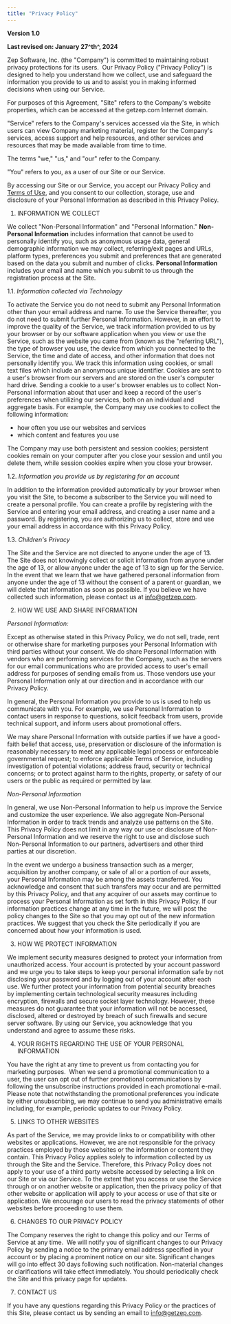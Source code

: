 ```yaml
---
title: "Privacy Policy"
---
```

**Version 1.0**

**Last revised on: January 27^th^, 2024**

Zep Software, Inc. (the "Company") is committed to maintaining robust
privacy protections for its users.  Our Privacy Policy ("Privacy
Policy") is designed to help you understand how we collect, use and
safeguard the information you provide to us and to assist you in making
informed decisions when using our Service.  

For purposes of this Agreement, "Site" refers to the Company's website
properties, which can be accessed at the getzep.com Internet domain.

"Service" refers to the Company's services accessed via the Site, in
which users can view Company marketing material, register for the
Company's services, access support and help resources, and other
services and resources that may be made available from time to time.

The terms "we," "us," and "our" refer to the Company.

"You" refers to you, as a user of our Site or our Service.

By accessing our Site or our Service, you accept our Privacy Policy and
[Terms of Use](website-terms-of-use), and you
consent to our collection, storage, use and disclosure of your Personal
Information as described in this Privacy Policy.

1. INFORMATION WE COLLECT

We collect "Non-Personal Information" and "Personal Information."
**Non-Personal Information** includes information that cannot be used to
personally identify you, such as anonymous usage data, general
demographic information we may collect, referring/exit pages and URLs,
platform types, preferences you submit and preferences that are
generated based on the data you submit and number of clicks. **Personal
Information** includes your email and name which you submit to us through the
registration process at the Site.

1.1. *Information collected via Technology*

To activate the Service you do not need to submit any Personal
Information other than your email address and name. To use the Service
thereafter, you do not need to submit further Personal
Information.
However, in an effort to improve the quality of the Service, we track
information provided to us by your browser or by our software
application when you view or use the Service, such as the website you
came from (known as the "referring URL"), the type of browser you use,
the device from which you connected to the Service, the time and date of
access, and other information that does not personally identify you. We
track this information using cookies, or small text files which include
an anonymous unique identifier. Cookies are sent to a user's browser
from our servers and are stored on the user's computer hard drive.
Sending a cookie to a user's browser enables us to collect Non-Personal
information about that user and keep a record of the user's preferences
when utilizing our services, both on an individual and aggregate basis.
For example, the Company may use cookies to collect the following
information:

- how often you use our websites and services 
- which content and features you use

The Company may use both persistent and session cookies; persistent
cookies remain on your computer after you close your session and until
you delete them, while session cookies expire when you close your
browser.

1.2. *Information you provide us by registering for an account*

In addition to the information provided automatically by your browser
when you visit the Site, to become a subscriber to the Service you will
need to create a personal profile. You can create a profile by
registering with the Service and entering your email address, and
creating a user name and a password. By registering, you are authorizing
us to collect, store and use your email address in accordance with this
Privacy Policy.

1.3. *Children's Privacy*

The Site and the Service are not directed to anyone under the age of 13.
The Site does not knowingly collect or solicit information from anyone
under the age of 13, or allow anyone under the age of 13 to sign up for
the Service. In the event that we learn that we have gathered personal
information from anyone under the age of 13 without the consent of a
parent or guardian, we will delete that information as soon as possible.
If you believe we have collected such information, please contact us at
info@getzep.com.

2. HOW WE USE AND SHARE INFORMATION

*Personal Information:*

Except as otherwise stated in this Privacy Policy, we do not sell,
trade, rent or otherwise share for marketing purposes your Personal
Information with third parties without your consent. We do share
Personal Information with vendors who are performing services for the
Company, such as the servers for our email communications who are
provided access to user's email address for purposes of sending emails
from us. Those vendors use your Personal Information only at our
direction and in accordance with our Privacy Policy.

In general, the Personal Information you provide to us is used to help
us communicate with you. For example, we use Personal Information to
contact users in response to questions, solicit feedback from users,
provide technical support, and inform users about promotional offers.

We may share Personal Information with outside parties if we have a
good-faith belief that access, use, preservation or disclosure of the
information is reasonably necessary to meet any applicable legal process
or enforceable governmental request; to enforce applicable Terms of
Service, including investigation of potential violations; address fraud,
security or technical concerns; or to protect against harm to the
rights, property, or safety of our users or the public as required or
permitted by law.

*Non-Personal Information*

In general, we use Non-Personal Information to help us improve the
Service and customize the user experience. We also aggregate
Non-Personal Information in order to track trends and analyze use
patterns on the Site. This Privacy Policy does not limit in any way our
use or disclosure of Non-Personal Information and we reserve the right
to use and disclose such Non-Personal Information to our partners,
advertisers and other third parties at our discretion.

In the event we undergo a business transaction such as a merger,
acquisition by another company, or sale of all or a portion of our
assets, your Personal Information may be among the assets transferred.
You acknowledge and consent that such transfers may occur and are
permitted by this Privacy Policy, and that any acquirer of our assets
may continue to process your Personal Information as set forth in this
Privacy Policy. If our information practices change at any time in the
future, we will post the policy changes to the Site so that you may opt
out of the new information practices. We suggest that you check the Site
periodically if you are concerned about how your information is used.

3. HOW WE PROTECT INFORMATION

We implement security measures designed to protect your information from
unauthorized access. Your account is protected by your account password
and we urge you to take steps to keep your personal information safe by
not disclosing your password and by logging out of your account after
each use. We further protect your information from potential security
breaches by implementing certain technological security measures
including encryption, firewalls and secure socket layer technology.
However, these measures do not guarantee that your information will not
be accessed, disclosed, altered or destroyed by breach of such firewalls
and secure server software. By using our Service, you acknowledge that
you understand and agree to assume these risks.

4. YOUR RIGHTS REGARDING THE USE OF YOUR PERSONAL
INFORMATION

You have the right at any time to prevent us from contacting you for
marketing purposes.  When we send a promotional communication to a user,
the user can opt out of further promotional communications by following
the unsubscribe instructions provided in each promotional e-mail.  
Please note that notwithstanding the
promotional preferences you indicate by either unsubscribing, we may continue to
send you administrative emails including, for example, periodic updates
to our Privacy Policy.

5. LINKS TO OTHER WEBSITES

As part of the Service, we may provide links to or compatibility with
other websites or applications. However, we are not responsible for the
privacy practices employed by those websites or the information or
content they contain. This Privacy Policy applies solely to information
collected by us through the Site and the Service. Therefore, this
Privacy Policy does not apply to your use of a third party website
accessed by selecting a link on our Site or via our Service. To the
extent that you access or use the Service through or on another website
or application, then the privacy policy of that other website or
application will apply to your access or use of that site or
application. We encourage our users to read the privacy statements of
other websites before proceeding to use them.

6. CHANGES TO OUR PRIVACY POLICY

The Company reserves the right to change this policy and our Terms of
Service at any time.  We will notify you of significant changes to our
Privacy Policy by sending a notice to the primary email address
specified in your account or by placing a prominent notice on our site.
Significant changes will go into effect 30 days following such
notification. Non-material changes or clarifications will take effect
immediately. You should periodically check the Site and this privacy
page for updates.

7. CONTACT US

If you have any questions regarding this Privacy Policy or the practices
of this Site, please contact us by sending an email to info@getzep.com.